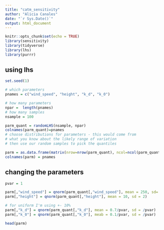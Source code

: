 ```yaml
---
title: "catm_sensitivity"
author: "Alicia Canales"
date: "`r Sys.Date()`"
output: html_document
---
```


```r
knitr::opts_chunk$set(echo = TRUE)
library(sensitivity)
library(tidyverse)
library(lhs)
library(purrr)
```

## using lhs
```r
set.seed(1)

# which parameters
pnames = c("wind_speed", "height", "k_d", "k_0")

# how many parameters
npar =  length(pnames)
# how many samples
nsample = 100

parm_quant = randomLHS(nsample, npar)
colnames(parm_quant)=pnames
# choose distributions for parameters - this would come from
# what you know about the likely range of variation
# then use our random samples to pick the quantiles

parm = as.data.frame(matrix(nrow=nrow(parm_quant), ncol=ncol(parm_quant)))
colnames(parm) = pnames
```

## changing the parameters
```r
pvar = 1

parm[,"wind_speed"] = qnorm(parm_quant[,"wind_speed"], mean = 250, sd= 30)
parm[,"height"] = qnorm(parm_quant[,"height"], mean = 10, sd = 2)

# for uniform I'm using +- 10%
parm[,"k_d"] = qnorm(parm_quant[,"k_d"], mean = 0.7/pvar, sd = /pvar)
parm[,"k_0"] = qnorm(parm_quant[,"k_0"], meab = 0.1/pvar, sd = /pvar)

head(parm)
```

